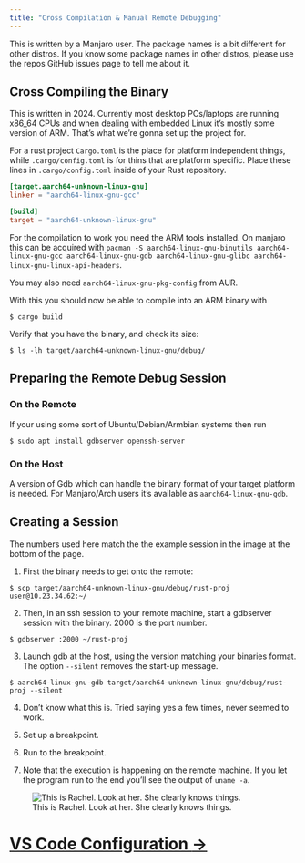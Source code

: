 ```yaml
---
title: "Cross Compilation & Manual Remote Debugging"
---
```



:::{.callout-note}
This is written by a Manjaro user. 
The package names is a bit different for other distros.
If you know some package names in other distros, please use the repos GitHub issues page to tell me about it.
:::


## Cross Compiling the Binary

This is written in 2024.
Currently most desktop PCs/laptops are running x86_64 CPUs and when dealing with embedded Linux it's mostly some version of ARM.
That's what we're gonna set up the project for.

For a rust project `Cargo.toml` is the place for platform independent things, while `.cargo/config.toml` is for thins that are platform specific.
Place these lines in `.cargo/config.toml` inside of your Rust repository.
```.toml
[target.aarch64-unknown-linux-gnu]
linker = "aarch64-linux-gnu-gcc"

[build]
target = "aarch64-unknown-linux-gnu"
```

:::{.column-margin}
For the compilation to work you need the ARM tools installed. On manjaro this can be acquired with `pacman -S aarch64-linux-gnu-binutils aarch64-linux-gnu-gcc aarch64-linux-gnu-gdb aarch64-linux-gnu-glibc aarch64-linux-gnu-linux-api-headers`.

You may also need `aarch64-linux-gnu-pkg-config` from AUR.
:::
With this you should now be able to compile into an ARM binary with

```.default
$ cargo build
```

Verify that you have the binary, and check its size:

```.default
$ ls -lh target/aarch64-unknown-linux-gnu/debug/
```












## Preparing the Remote Debug Session

### On the Remote

If your using some sort of Ubuntu/Debian/Armbian systems then run

```.default
$ sudo apt install gdbserver openssh-server
```

### On the Host

A version of Gdb which can handle the binary format of your target platform is needed.
For Manjaro/Arch users it's available as `aarch64-linux-gnu-gdb`.












## Creating a Session

The numbers used here match the the example session in the image at the bottom of the page.

1. First the binary needs to get onto the remote:

```.default
$ scp target/aarch64-unknown-linux-gnu/debug/rust-proj user@10.23.34.62:~/
```

2. Then, in an ssh session to your remote machine, start a gdbserver session with the binary. 2000 is the port number.

```.default
$ gdbserver :2000 ~/rust-proj
```

3. Launch gdb at the host, using the version matching your binaries format. The option `--silent` removes the start-up message.

```.default
$ aarch64-linux-gnu-gdb target/aarch64-unknown-linux-gnu/debug/rust-proj --silent
```

4. Don't know what this is. Tried saying yes a few times, never seemed to work.

5. Set up a breakpoint.

6. Run to the breakpoint.

7. Note that the execution is happening on the remote machine. If you let the program run to the end you'll see the output of `uname -a`.

![This is Rachel. Look at her. She clearly knows things.](rachel-does-gdb.png){.lightbox}





# [VS Code Configuration $\rightarrow$](vscode-setup.qmd)
